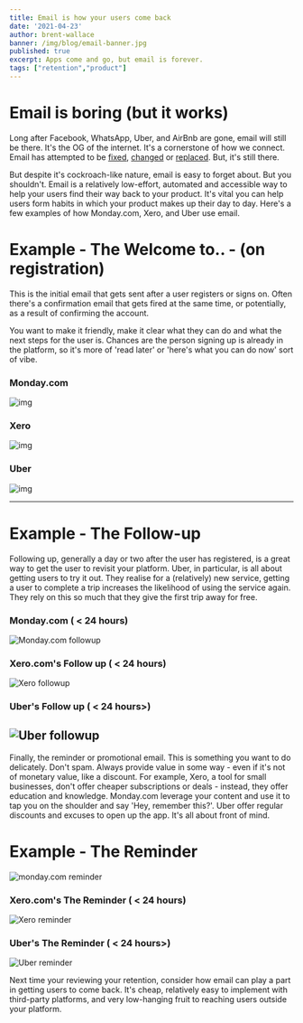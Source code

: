 ```yaml
---
title: Email is how your users come back
date: '2021-04-23'
author: brent-wallace
banner: /img/blog/email-banner.jpg
published: true
excerpt: Apps come and go, but email is forever. 
tags: ["retention","product"]
---
```




# Email is boring (but it works)
Long after Facebook, WhatsApp, Uber, and AirBnb are gone, email will still be there. It's the OG of the internet. It's a cornerstone of how we connect. Email has attempted to be [fixed](https://en.wikipedia.org/wiki/Apache_Wave), [changed](https://hey.com/) or [replaced](https://www.slack.com). But, it's still there. 

But despite it's cockroach-like nature, email is easy to forget about. But you shouldn't.   Email is a relatively low-effort, automated and accessible way to help your users find their way back to your product. It's vital you can help users form habits in which your product makes up their day to day. Here's a few examples of how Monday.com, Xero, and Uber use email. 

# Example - The Welcome to..  - (on registration)
This is the initial email that gets sent after a user registers or signs on. Often there's a confirmation email that gets fired at the same time, or potentially, as a result of confirming the account. 

You want to make it friendly, make it clear what they can do and what the next steps for the user is. Chances are the person signing up is already in the platform, so it's more of 'read later' or 'here's what you can do now' sort of vibe. 

### Monday.com 
![img](../img/insights/monday.com-welcome.png)
### Xero
![img](../img/insights/xero-welcome.png)
### Uber
![img](../img/insights/uber-welcome.png)

---
# Example - The Follow-up
Following up, generally a day or two after the user has registered, is a great way to get the user to revisit your platform. Uber, in particular, is all about getting users to try it out. They realise for a (relatively) new service, getting a user to complete a trip increases the likelihood of using the service again. They rely on this so much that they give the first trip away for free. 

### Monday.com ( < 24 hours)
![Monday.com followup](../img/insights/monday.com-followup.png)

### Xero.com's Follow up ( < 24 hours)
![Xero followup](../img/insights/xero-followup.png)

### Uber's Follow up ( < 24 hours>)
![Uber followup](../img/insights/uber-followup.png)
---

Finally, the reminder or promotional email. This is something you want to do delicately. Don't spam. Always provide value in some way - even if it's not of monetary value, like a discount. For example, Xero, a tool for small businesses, don't offer cheaper subscriptions or deals - instead, they offer education and knowledge. Monday.com leverage your content and use it to tap you on the shoulder and say 'Hey, remember this?'. Uber offer regular discounts and excuses to open up the app. It's all about front of mind. 
# Example - The Reminder
![monday.com reminder](../img/insights/monday.com-reminder.png)

### Xero.com's The Reminder ( < 24 hours)
![Xero reminder](../img/insights/xero-promo.png)

### Uber's The Reminder ( < 24 hours>)
![Uber reminder](../img/insights/uber-promo.png)

Next time your reviewing your retention, consider how email can play a part in getting users to come back. It's cheap, relatively easy to implement with third-party platforms, and very low-hanging fruit to reaching users outside your platform. 